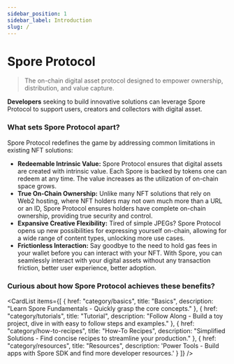 ```yaml
---
sidebar_position: 1
sidebar_label: Introduction
slug: /
---
```



# Spore Protocol

> The on-chain digital asset protocol designed to empower ownership, distribution, and value capture.

**Developers** seeking to build innovative solutions can leverage Spore Protocol to support users, creators and collectors with digital asset.

### What sets Spore Protocol apart?

Spore Protocol redefines the game by addressing common limitations in existing NFT solutions:

- **Redeemable Intrinsic Value:** Spore Protocol ensures that digital assets are created with intrinsic value. Each Spore is backed by tokens one can redeem at any time. The value increases as the utilization of on-chain space grows.
- **True On-Chain Ownership:** Unlike many NFT solutions that rely on Web2 hosting, where NFT holders may not own much more than a URL or an ID, Spore Protocol ensures holders have complete on-chain ownership, providing true security and control.
- **Expansive Creative Flexibility:** Tired of simple JPEGs? Spore Protocol opens up new possibilities for expressing yourself on-chain, allowing for a wide range of content types, unlocking more use cases.
- **Frictionless Interaction:** Say goodbye to the need to hold gas fees in your wallet before you can interact with your NFT. With Spore, you can seamlessly interact with your digital assets without any transaction friction, better user experience, better adoption.

### Curious about how Spore Protocol achieves these benefits?

<CardList
  items={[
    {
      href: "category/basics",
      title: "Basics",
      description: "Learn Spore Fundamentals - Quickly grasp the core concepts."
    },
    {
      href: "category/tutorials",
      title: "Tutorial",
      description: "Follow Along - Build a toy project, dive in with easy to follow steps and examples."
    },
    {
      href: "category/how-to-recipes",
      title: "How-To Recipes",
      description: "Simplified Solutions - Find concise recipes to streamline your production."
    },
    {
      href: "category/resources",
      title: "Resources",
      description: 'Power Tools - Build apps with Spore SDK and find more developer resources.'
    }
  ]}
/>
